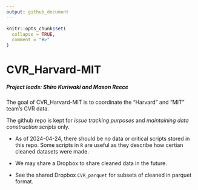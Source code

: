 ```yaml
---
output: github_document
---
```


<!-- README.md is generated from README.Rmd. Please edit that file -->

```r
knitr::opts_chunk$set(
  collapse = TRUE,
  comment = "#>"
)
```

# CVR_Harvard-MIT

##### Project leads: Shiro Kuriwaki and Mason Reece

<!-- badges: start -->
<!-- badges: end -->

The goal of CVR_Harvard-MIT is to coordinate the "Harvard" and "MIT" team's CVR data.

The github repo is kept for _issue tracking purposes_ and _maintaining data construction scripts_ only.

- As of 2024-04-24, there should be no data or critical scripts stored in this repo.  Some scripts in `R` are useful as they describe how certian cleaned datasets were made. 

- We may share a Dropbox to share cleaned data in the future.

- See the shared Dropbox `CVR_parquet` for subsets of cleaned in parquet format. 




